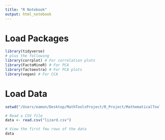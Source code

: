```yaml
---
title: "R Notebook"
output: html_notebook
---
```

# Load Packages
```r
library(tidyverse)
# plus the following
library(corrplot) # For correlation plots
library(FactoMineR) # For PCA
library(factoextra) # For PCA plots
library(vegan) # For CCA
```
# Load Data
```r
setwd("/Users/eamon/Desktop/MathToolsProject/R_Project/MathematicalTools")

# Read a CSV file
data <- read.csv("lizard.csv")

# View the first few rows of the data
data
```

# 













